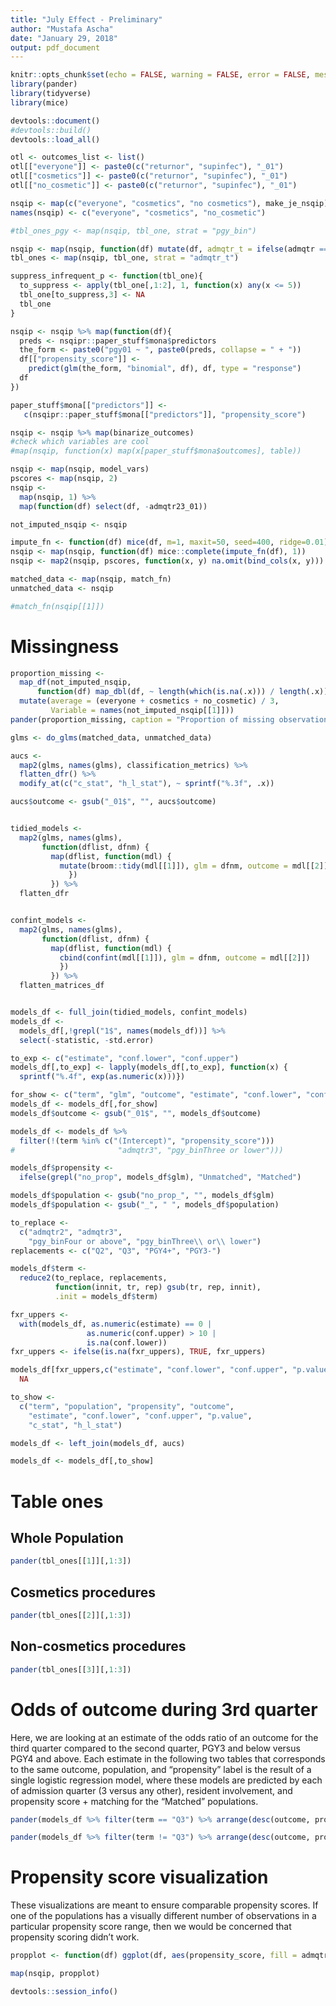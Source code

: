 ```yaml
---
title: "July Effect - Preliminary"
author: "Mustafa Ascha"
date: "January 29, 2018"
output: pdf_document
---
```


```r
knitr::opts_chunk$set(echo = FALSE, warning = FALSE, error = FALSE, message = FALSE)
library(pander)
library(tidyverse)
library(mice)

devtools::document()
#devtools::build()
devtools::load_all()

otl <- outcomes_list <- list()
otl[["everyone"]] <- paste0(c("returnor", "supinfec"), "_01")
otl[["cosmetics"]] <- paste0(c("returnor", "supinfec"), "_01")
otl[["no_cosmetic"]] <- paste0(c("returnor", "supinfec"), "_01")

```


```r
nsqip <- map(c("everyone", "cosmetics", "no cosmetics"), make_je_nsqip) 
names(nsqip) <- c("everyone", "cosmetics", "no_cosmetic")
```

```r
#tbl_ones_pgy <- map(nsqip, tbl_one, strat = "pgy_bin")

nsqip <- map(nsqip, function(df) mutate(df, admqtr_t = ifelse(admqtr == "0", "Any Quarter", admqtr)))
tbl_ones <- map(nsqip, tbl_one, strat = "admqtr_t")

suppress_infrequent_p <- function(tbl_one){
  to_suppress <- apply(tbl_one[,1:2], 1, function(x) any(x <= 5))
  tbl_one[to_suppress,3] <- NA
  tbl_one
}

```

```r

nsqip <- nsqip %>% map(function(df){
  preds <- nsqipr::paper_stuff$mona$predictors
  the_form <- paste0("pgy01 ~ ", paste0(preds, collapse = " + "))
  df[["propensity_score"]] <-
    predict(glm(the_form, "binomial", df), df, type = "response")
  df
})

paper_stuff$mona[["predictors"]] <-
   c(nsqipr::paper_stuff$mona[["predictors"]], "propensity_score")

nsqip <- nsqip %>% map(binarize_outcomes)
#check which variables are cool
#map(nsqip, function(x) map(x[paper_stuff$mona$outcomes], table))

nsqip <- map(nsqip, model_vars)
pscores <- map(nsqip, 2)
nsqip <- 
  map(nsqip, 1) %>% 
  map(function(df) select(df, -admqtr23_01))

not_imputed_nsqip <- nsqip

impute_fn <- function(df) mice(df, m=1, maxit=50, seed=400, ridge=0.01)
nsqip <- map(nsqip, function(df) mice::complete(impute_fn(df), 1))
nsqip <- map2(nsqip, pscores, function(x, y) na.omit(bind_cols(x, y)))

matched_data <- map(nsqip, match_fn)
unmatched_data <- nsqip

#match_fn(nsqip[[1]])
```

# Missingness

```r
proportion_missing <- 
  map_df(not_imputed_nsqip, 
      function(df) map_dbl(df, ~ length(which(is.na(.x))) / length(.x))) %>% 
  mutate(average = (everyone + cosmetics + no_cosmetic) / 3, 
         Variable = names(not_imputed_nsqip[[1]]))
pander(proportion_missing, caption = "Proportion of missing observations for each variable. These were imputed.")
```



```r

glms <- do_glms(matched_data, unmatched_data)

aucs <- 
  map2(glms, names(glms), classification_metrics) %>% 
  flatten_dfr() %>% 
  modify_at(c("c_stat", "h_l_stat"), ~ sprintf("%.3f", .x))

aucs$outcome <- gsub("_01$", "", aucs$outcome)


tidied_models <-
  map2(glms, names(glms),
       function(dflist, dfnm) {
         map(dflist, function(mdl) {
           mutate(broom::tidy(mdl[[1]]), glm = dfnm, outcome = mdl[[2]])
             })
         }) %>% 
  flatten_dfr


confint_models <-
  map2(glms, names(glms),
       function(dflist, dfnm) {
         map(dflist, function(mdl) {
           cbind(confint(mdl[[1]]), glm = dfnm, outcome = mdl[[2]])
           })
         }) %>% 
  flatten_matrices_df


models_df <- full_join(tidied_models, confint_models)
models_df <-
  models_df[,!grepl("1$", names(models_df))] %>%
  select(-statistic, -std.error)

to_exp <- c("estimate", "conf.lower", "conf.upper")
models_df[,to_exp] <- lapply(models_df[,to_exp], function(x) {
  sprintf("%.4f", exp(as.numeric(x)))})

for_show <- c("term", "glm", "outcome", "estimate", "conf.lower", "conf.upper", "p.value")
models_df <- models_df[,for_show]
models_df$outcome <- gsub("_01$", "", models_df$outcome)

models_df <- models_df %>% 
  filter(!(term %in% c("(Intercept)", "propensity_score"))) 
#                       "admqtr3", "pgy_binThree or lower")))

models_df$propensity <- 
  ifelse(grepl("no_prop", models_df$glm), "Unmatched", "Matched")

models_df$population <- gsub("no_prop_", "", models_df$glm)
models_df$population <- gsub("_", " ", models_df$population)

to_replace <- 
  c("admqtr2", "admqtr3", 
    "pgy_binFour or above", "pgy_binThree\\ or\\ lower")
replacements <- c("Q2", "Q3", "PGY4+", "PGY3-")

models_df$term <- 
  reduce2(to_replace, replacements, 
          function(innit, tr, rep) gsub(tr, rep, innit), 
          .init = models_df$term)

fxr_uppers <- 
  with(models_df, as.numeric(estimate) == 0 |
                 as.numeric(conf.upper) > 10 |   
                 is.na(conf.lower))
fxr_uppers <- ifelse(is.na(fxr_uppers), TRUE, fxr_uppers)

models_df[fxr_uppers,c("estimate", "conf.lower", "conf.upper", "p.value")] <- 
  NA

to_show <- 
  c("term", "population", "propensity", "outcome", 
    "estimate", "conf.lower", "conf.upper", "p.value", 
    "c_stat", "h_l_stat")

models_df <- left_join(models_df, aucs)

models_df <- models_df[,to_show]

```

# Table ones

## Whole Population

```r
pander(tbl_ones[[1]][,1:3])
```


## Cosmetics procedures

```r
pander(tbl_ones[[2]][,1:3])
```


## Non-cosmetics procedures

```r
pander(tbl_ones[[3]][,1:3])
```

\pagebreak 

# Odds of outcome during 3rd quarter

Here, we are looking at an estimate of the odds ratio of an outcome for the third quarter compared to the second quarter, PGY3 and below versus PGY4 and above. Each estimate in the following two tables that corresponds to the same outcome, population, and "propensity" label is the result of a single logistic regression model, where these models are predicted by each of admission quarter (3 versus any other), resident involvement, and propensity score + matching for the "Matched" populations.  


```r
pander(models_df %>% filter(term == "Q3") %>% arrange(desc(outcome, propensity)), split.table = Inf)
```

```r
pander(models_df %>% filter(term != "Q3") %>% arrange(desc(outcome, propensity)), split.table = Inf)
```


# Propensity score visualization 

These visualizations are meant to ensure comparable propensity scores. If one of the populations has a visually different number of observations in a particular propensity score range, then we would be concerned that propensity scoring didn't work. 

```r

propplot <- function(df) ggplot(df, aes(propensity_score, fill = admqtr)) + geom_histogram()

map(nsqip, propplot)

```



```r

devtools::session_info()

```







